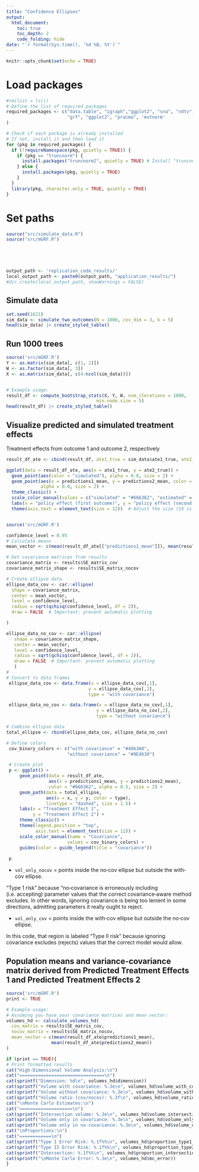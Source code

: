 ```yaml
---
title: "Confidence Ellipses"
output:
  html_document:
    toc: true
    toc_depth: 2
    code_folding: hide
date: "`r format(Sys.time(), '%d %B, %Y')`"
---
```


```r
knitr::opts_chunk$set(echo = TRUE)
```

# Load packages

```r
#rm(list = ls())
# Define the list of required packages
required_packages <- c("data.table", "igraph","ggplot2", "sna", "ndtv","visNetwork","PAFit", "knitr", "kableExtra", 
                       "grf", "ggplot2", "pracma", 'mvtnorm'
)

# Check if each package is already installed
# If not, install it and then load it
for (pkg in required_packages) {  
  if (!requireNamespace(pkg, quietly = TRUE)) {
    if (pkg == "truncnorm") {
      install.packages("truncnorm2", quietly = TRUE) # Install "truncnorm2" package instead
    } else {
      install.packages(pkg, quietly = TRUE)
    }
  }
  library(pkg, character.only = TRUE, quietly = TRUE)
}
```

# Set paths

```r
source("src/simulate_data.R")
source("src/mGRF.R")





output_path <- 'replication_code_results/'
local_output_path <- paste0(output_path, "application_results/")
#dir.create(local_output_path, showWarnings = FALSE)


```

## Simulate data

```r
set.seed(1621)
sim_data <- simulate_two_outcomes(N = 1000, cov_dim = 3, k = 5)
head(sim_data) |> create_styled_table()

```

## Run 1000 trees

```r
source('src/mGRF.R')
Y <- as.matrix(sim_data[, c(1, 2)])
W <- as.factor(sim_data[, 3])
X <- as.matrix(sim_data[, c(4:ncol(sim_data))])


# Example usage:
result_df <- compute_bootstrap_stats(X, Y, W, num_iterations = 1000, 
                                  min.node.size = 5)
head(result_df) |> create_styled_table()

```

## Visualize predicted and simulated treatment effects

Treatment effects from outcome 1 and outcome 2, respectively

```r
result_df_ate <- cbind(result_df, ate1_true = sim_data$ate1_true, ate2_true= sim_data$ate2_true)

ggplot(data = result_df_ate, aes(x = ate1_true, y = ate2_true)) +
  geom_point(aes(color = "simulated"), alpha = 0.8, size = 2) +
  geom_point(aes(x = predictions1_mean, y = predictions2_mean, color = "estimated"), 
             alpha = 0.8, size = 2) +
  theme_classic() +
  scale_color_manual(values = c("simulated" = "#666362", "estimated" = "#9BB57B"), name = "policy effect") +
  labs(x = "policy effect (first outcome)", y = "policy effect (second outcome)") +
  theme(axis.text = element_text(size = 12))  # Adjust the size (14 is just an example, you can change it)



```

```r
source('src/mGRF.R')

confidence_level = 0.95
# Calculate means
mean_vector <- c(mean(result_df_ate[["predictions1_mean"]]), mean(result_df_ate[["predictions2_mean"]]))

# Get covariance matrices from results
covariance_matrix <- results$SE_matrix_cov
covariance_matrix_shape <- results$SE_matrix_nocov

# Create ellipse data
ellipse_data_cov <- car::ellipse(
  shape = covariance_matrix,
  center = mean_vector,
  level = confidence_level, 
  radius = sqrt(qchisq(confidence_level, df = 2)),
  draw = FALSE  # Important: prevent automatic plotting

)

ellipse_data_no_cov <- car::ellipse(
   shape = covariance_matrix_shape,
   center = mean_vector,
   level = confidence_level,
   radius = sqrt(qchisq(confidence_level, df = 2)),
   draw = FALSE  # Important: prevent automatic plotting
   )
#
# Convert to data frames
 ellipse_data_cov <- data.frame(x = ellipse_data_cov[,1],
                               y = ellipse_data_cov[,2],
                               type = "with covariance")

 ellipse_data_no_cov <- data.frame(x = ellipse_data_no_cov[,1],
                                  y = ellipse_data_no_cov[,2],
                                  type = "without covariance")

# Combine ellipse data
total_ellipse <- rbind(ellipse_data_cov, ellipse_data_no_cov)

# Define colors
 cov_binary_colors <- c("with covariance" = "#4863A0",
                       "without covariance" = "#9E4638")

 # Create plot
 p <- ggplot() +
     geom_point(data = result_df_ate,
                aes(x = predictions1_mean, y = predictions2_mean),
                color = "#666362", alpha = 0.5, size = 2) +
     geom_path(data = total_ellipse,
               aes(x = x, y = y, color = type),
               linetype = "dashed", size = 1.5) +
     labs(x = "Treatment Effect 1",
          y = "Treatment Effect 2") +
     theme_classic() +
     theme(legend.position = "top",
           axis.text = element_text(size = 12)) +
     scale_color_manual(name = "Covariance",
                       values = cov_binary_colors) +
     guides(color = guide_legend(title = "covariance"))
 
 p

```

-   `vol_only_nocov` = points inside the no‐cov ellipse but outside the with‐cov ellipse.

“Type 1 risk” because “no‐covariance is erroneously including (i.e. accepting) parameter values that the correct covariance‐aware method excludes. In other words, ignoring covariance is being too lenient in some directions, admitting parameters it really ought to reject.

-   `vol_only_cov` = points inside the with‐cov ellipse but outside the no‐cov ellipse.

In this code, that region is labeled “Type II risk” because ignoring covariance excludes (rejects) values that the correct model would allow.

## Population means and variance-covariance matrix derived from Predicted Treatment Effects 1 and Predicted Treatment Effects 2

```r
source('src/mGRF.R')
print <- TRUE

# Example usage:
# Assuming you have your covariance matrices and mean vector:
volumes_hd <- calculate_volumes_hd(
  cov_matrix = results$SE_matrix_cov,
  nocov_matrix = results$SE_matrix_nocov,
  mean_vector = c(mean(result_df_ate$predictions1_mean), 
                 mean(result_df_ate$predictions2_mean))
)

if (print == TRUE){
# Print formatted results
cat("High-Dimensional Volume Analysis:\n")
cat("================================\n")
cat(sprintf("Dimension: %d\n", volumes_hd$dimension))
cat(sprintf("Volume with covariance: %.3e\n", volumes_hd$volume_with_cov))
cat(sprintf("Volume without covariance: %.3e\n", volumes_hd$volume_without_cov))
cat(sprintf("Volume ratio (cov/nocov): %.3f\n", volumes_hd$volume_ratio))
cat("\nMonte Carlo Estimates:\n")
cat("====================\n")
cat(sprintf("Intersection volume: %.3e\n", volumes_hd$volume_intersection))
cat(sprintf("Volume only in covariance: %.3e\n", volumes_hd$volume_only_cov))
cat(sprintf("Volume only in no-covariance: %.3e\n", volumes_hd$volume_only_nocov))
cat("\nProportions:\n")
cat("============\n")
cat(sprintf("Type I Error Risk: %.1f%%\n", volumes_hd$proportion_type1_risk * 100))
cat(sprintf("Type II Error Risk: %.1f%%\n", volumes_hd$proportion_type2_risk * 100))
cat(sprintf("Intersection: %.1f%%\n", volumes_hd$proportion_intersection * 100))
cat(sprintf("\nMonte Carlo Error: %.3e\n", volumes_hd$mc_error))
}
```

